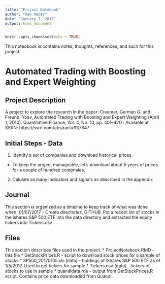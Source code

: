 ```yaml
---
title: "Project Notebook"
author: "Rex Macey"
date: "January 7, 2017"
output: html_document
---
```


```r
knitr::opts_chunk$set(echo = TRUE)
```

This noteobook is contains notes, thoughts, references, and such for this project.  

# Automated Trading with Boosting and Expert Weighting
## Project Description

A project to explore the research in the paper: Creamer, Germán G. and Freund, Yoav, Automated Trading with Boosting and Expert Weighting (April 1, 2010). Quantitative Finance, Vol. 4, No. 10, pp. 401–420 . Available at SSRN: https://ssrn.com/abstract=937847

## Initial Steps - Data 
1. Identify a set of companies and download historical prices.  
  + To keep the project manageable, let's download about 5 years of prices for a couple of hundred compnaies. 
2. Calulate as many indicators and signals as described in the appendix 

## Journal
This section is organized as a timeline to keep track of what was done when.
01/07/2017 - Create directories, GITHUB.  Put a recent list of stocks in the ishares S&P 500 ETF into the data directory and extracted the equity tickers into Tickers.csv

## Files
This section describes files used in the project.
* ProjectNotebook.RMD - this file
* GetStockPrices.R - script to download stock prices for a sample of stocks
* SP500_20170105.xls (data) - holdings of iShares S&P 500 ETF as of 1/5/2017. Used to get tickers for sample
* Tickers.csv (data) - tickers of stocks to use in sample
* quandldata.rds - output from GetStockPrices.R script. Contains price data downloaded from Quandl.